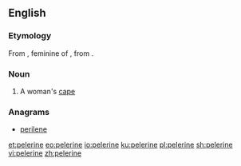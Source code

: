 ==English==

===Etymology===
From {{etyl|fr|en}} {{term|pèlerine|||lang=fr}}, feminine of {{term|pèlerin||pilgrim|lang=fr}}, from {{etyl|LL.|en}} {{term|pelegrīnus|||lang=la}}.

===Noun===
{{en-noun|pelerines}}

# A woman's [[cape]]

===Anagrams===
* [[perilene#English|perilene]]

[[et:pelerine]]
[[eo:pelerine]]
[[io:pelerine]]
[[ku:pelerine]]
[[pl:pelerine]]
[[sh:pelerine]]
[[vi:pelerine]]
[[zh:pelerine]]